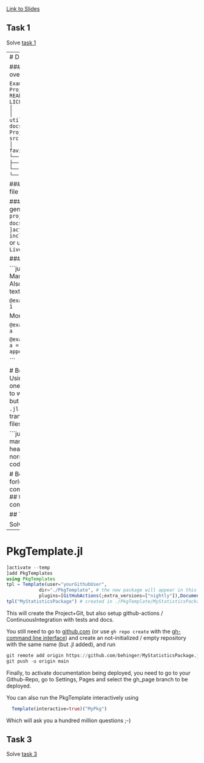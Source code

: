 ::: callout
[Link to Slides](slides.qmd)
:::

## Task 1

Solve [task 1](tasks.qmd#1)

----
# Documenter.jl

### File-structure overview

```
Example/
├── Project.toml
├── README.md
├── LICENSE.md
├── src
│   ├── Example.jl
│   └── utilities.jl
└── docs
    ├── Project.toml
    ├── src
    │   ├── assets
    │   │   ├── favicon.ico
    │   │   └── logo.svg
    │   ├── index.md
    │   └── showcase.md
    └── make.jl
```

### The `make.jl` file 
```julia
using Documenter, Example
makedocs(
	sitename = "Example.jl",
	modules = [Example],
	pages = Any[
	    "Home" => "index.md",
	    "Showcase" => "showcase.md",
	],
)
```

### How to generate
 `julia --project=docs/ docs/make.jl` or `]activate docs/; include("make.jl")` or use `LiveServer.jl`

### How to write

```julia
# Normal Markdown is great
Also write lots of text

```@example Main
a = 1
    ```

More text!

```@example Main
b = a
    ```


```@example NewScope
a = 3 # a new a appears!
    ```
 
```

# Bonus: Literate.jl 
Using `Literate.jl` one does not need to write `.md` files - but rather can use `.jl` files that are translated to `.md` files.

```julia
# # This is markdown headline
# This is normal markdown code
1 ==1

# Be careful in forloops with comments, Literate
## this is a comment
```


## Task 2

Solve [task 2](tasks.qmd#2)

----

# PkgTemplate.jl 
```julia
]activate --temp
]add PkgTemplates
using PkgTemplates
tpl = Template(user="yourGithubUser",
            dir="./PkgTemplate", # the new package will appear in this folder
            plugins=[GitHubActions(;extra_versions=["nightly"]),Documenter{GitHubActions}()])
tpl("MyStatisticsPackage") # created in ./PkgTemplate/MyStatisticsPackage/Project.toml
```


This will create the Project+Git, but also setup github-actions / ContinuousIntegration with tests and docs.

You still need to go to [github.com](https://github.com) (or use `gh repo create` with the [gh-command line interface](https://cli.github.com/)) and create an not-initialized / empty repository with the same name (but .jl added), and run 
```julia
git remote add origin https://github.com/behinger/MyStatisticsPackage.jl
git push -u origin main
```

Finally, to activate documentation being deployed, you need to go to your Github-Repo, go to Settings, Pages and select the gh_page branch to be deployed.

::: callout-tip
You can also run the PkgTemplate interactively using
```julia
  Template(interactive=true)("MyPkg")
```
Which will ask you a hundred million questions ;-)
::: 


## Task 3

Solve [task 3](tasks.qmd#3)
